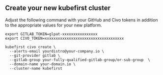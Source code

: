 
## Create your new kubefirst cluster

Adjust the following command with your GitHub and Civo tokens in addition to the appropriate values for your new platform.

```shell
export GITLAB_TOKEN=glpat-xxxxxxxxxxxxxxxx
export CIVO_TOKEN=xxxxxxxxxxxxxxxxxxxxxxxxxxxxxxxxxxxx

kubefirst civo create \
  --alerts-email yourdistro@your-company.io \
  --git-provider gitlab \
  --gitlab-group your-fully-qualified-gitlab-group/or-sub-group  \
  --domain-name your-domain.io \
  --cluster-name kubefirst
```

<CloudflareDNS />
